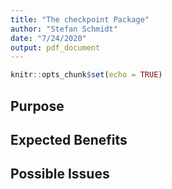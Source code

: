 ```yaml
---
title: "The checkpoint Package"
author: "Stefan Schmidt"
date: "7/24/2020"
output: pdf_document
---
```



```r
knitr::opts_chunk$set(echo = TRUE)
```


## Purpose


## Expected Benefits


## Possible Issues



